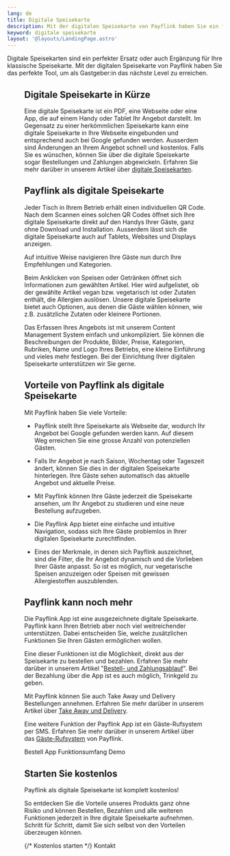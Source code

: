 ```yaml
---
lang: de
title: Digitale Speisekarte
description: Mit der digitalen Speisekarte von Payflink haben Sie ein flexibles und mächtiges Tool, um das Angebot Ihres Restaurants, Ihrer Bar oder Ihres Cafés optimal abzubilden.
keyword: digitale speisekarte
layout: '@layouts/LandingPage.astro'
---
```



Digitale Speisekarten sind ein perfekter Ersatz oder auch Ergänzung für Ihre klassische Speisekarte. Mit der digitalen Speisekarte von Payflink haben Sie das perfekte Tool, um als Gastgeber:in das nächste Level zu erreichen.

<Figure
  caption="Digitale Speisekarte"
  src={import('../../images/restaurant-bestell-app.png')}
/>

## Digitale Speisekarte in Kürze

Eine digitale Speisekarte ist ein PDF, eine Webseite oder eine App, die auf einem Handy oder Tablet Ihr Angebot darstellt. Im Gegensatz zu einer herkömmlichen Speisekarte kann eine digitale Speisekarte in Ihre Webseite eingebunden und entsprechend auch bei Google gefunden werden. Ausserdem sind Änderungen an Ihrem Angebot schnell und kostenlos. Falls Sie es wünschen, können Sie über die digitale Speisekarte sogar Bestellungen und Zahlungen abgewickeln. Erfahren Sie mehr darüber in unserem Artikel über [digitale Speisekarten](../blog/vorteile-von-digitalen-speisekarten/).

## Payflink als digitale Speisekarte

Jeder Tisch in Ihrem Betrieb erhält einen individuellen QR Code. Nach dem Scannen eines solchen QR Codes öffnet sich Ihre digitale Speisekarte direkt auf den Handys Ihrer Gäste, ganz ohne Download und Installation. Ausserdem lässt sich die digitale Speisekarte auch auf Tablets, Websites und Displays anzeigen.

Auf intuitive Weise navigieren Ihre Gäste nun durch Ihre Empfehlungen und Kategorien.

Beim Anklicken von Speisen oder Getränken öffnet sich Informationen zum gewählten Artikel. Hier wird aufgelistet, ob der gewählte Artikel vegan bzw. vegetarisch ist oder Zutaten enthält, die Allergien auslösen. Unsere digitale Speisekarte bietet auch Optionen, aus denen die Gäste wählen können, wie z.B. zusätzliche Zutaten oder kleinere Portionen.

Das Erfassen Ihres Angebots ist mit unserem Content Management System einfach und unkompliziert. Sie können die Beschreibungen der Produkte, Bilder, Preise, Kategorien, Rubriken, Name und Logo Ihres Betriebs, eine kleine Einführung und vieles mehr festlegen. Bei der Einrichtung Ihrer digitalen Speisekarte unterstützen wir Sie gerne.

## Vorteile von Payflink als digitale Speisekarte

Mit Payflink haben Sie viele Vorteile:

- Payflink stellt Ihre Speisekarte als Webseite dar, wodurch Ihr Angebot bei Google gefunden werden kann. Auf diesem Weg erreichen Sie eine grosse Anzahl von potenziellen Gästen.

- Falls Ihr Angebot je nach Saison, Wochentag oder Tageszeit ändert, können Sie dies in der digitalen Speisekarte hinterlegen. Ihre Gäste sehen automatisch das aktuelle Angebot und aktuelle Preise.

- Mit Payflink können Ihre Gäste jederzeit die Speisekarte ansehen, um Ihr Angebot zu studieren und eine neue Bestellung aufzugeben.

- Die Payflink App bietet eine einfache und intuitive Navigation, sodass sich Ihre Gäste problemlos in Ihrer digitalen Speisekarte zurechtfinden.

- Eines der Merkmale, in denen sich Payflink auszeichnet, sind die Filter, die Ihr Angebot dynamisch und die Vorlieben Ihrer Gäste anpasst. So ist es möglich, nur vegetarische Speisen anzuzeigen oder Speisen mit gewissen Allergiestoffen auszublenden.

## Payflink kann noch mehr

Die Payflink App ist eine ausgezeichnete digitale Speisekarte. Payflink kann Ihren Betrieb aber noch viel weitreichender unterstützen. Dabei entscheiden Sie, welche zusätzlichen Funktionen Sie Ihren Gästen ermöglichen wollen.

Eine dieser Funktionen ist die Möglichkeit, direkt aus der Speisekarte zu bestellen und bezahlen. Erfahren Sie mehr darüber in unserem Artikel "[Bestell- und Zahlungsablauf](../bestell-und-zahlungs-ablauf-gastro-betriebe/)". Bei der Bezahlung über die App ist es auch möglich, Trinkgeld zu geben.

Mit Payflink können Sie auch Take Away und Delivery Bestellungen annehmen. Erfahren Sie mehr darüber in unserem Artikel über [Take Away und Delivery](../blog/take-away/).

Eine weitere Funktion der Payflink App ist ein Gäste-Rufsystem per SMS. Erfahren Sie mehr darüber in unserem Artikel über das [Gäste-Rufsystem](../gaeste-rufsystem/) von Payflink.

<ButtonList>
  <ButtonLink href="/de/restaurant-bestell-app/">Bestell App</ButtonLink>
  <ButtonLink href="/de/funktionsumfang/">Funktionsumfang</ButtonLink>
  <ButtonLink href="/de/demo/">Demo</ButtonLink>
</ButtonList>

## Starten Sie kostenlos

Payflink als digitale Speisekarte ist komplett kostenlos!

So entdecken Sie die Vorteile unseres Produkts ganz ohne Risiko und können Bestellen, Bezahlen und alle weiteren Funktionen jederzeit in Ihre digitale Speisekarte aufnehmen. Schritt für Schritt, damit Sie sich selbst von den Vorteilen überzeugen können.

<ButtonList>
  {/* <ButtonLink href="/de/preise/">Kostenlos starten</ButtonLink> */}
  <ButtonLink href="/de/kontakt/">Kontakt</ButtonLink>
</ButtonList>
